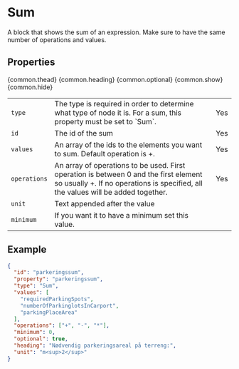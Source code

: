 
<Meta title="Building blocks/Sum" />

# Sum

A block that shows the sum of an expression. Make sure to have the same number of operations and values.

## Properties

<Table>
  {common.thead}
  <tbody>
    <tr>
      <td>
        <code>type</code>
      </td>
      <td>
        The type is required in order to determine what type of node it is. For
        a sum, this property must be set to `Sum`.
      </td>
      <td>Yes</td>
    </tr>
    <tr>
      <td>
        <code>id</code>
      </td>
      <td>The id of the sum</td>
      <td>Yes</td>
    </tr>
    {common.heading}
    <tr>
      <td>
        <code>values</code>
      </td>
      <td>
        An array of the ids to the elements you want to sum. Default operation
        is +.
      </td>
      <td>Yes</td>
    </tr>
    <tr>
      <td>
        <code>operations</code>
      </td>
      <td>
        An array of operations to be used. First operation is between 0 and the
        first element so usually +. If no operations is specified, all the
        values will be added together.
      </td>
      <td>Yes</td>
    </tr>
    <tr>
      <td>
        <code>unit</code>
      </td>
      <td>Text appended after the value</td>
      <td></td>
    </tr>
    <tr>
      <td>
        <code>minimum</code>
      </td>
      <td>If you want it to have a minimum set this value.</td>
      <td></td>
    </tr>
    {common.optional}
    {common.show}
    {common.hide}
  </tbody>
</Table>

## Example

```json
{
  "id": "parkeringssum",
  "property": "parkeringssum",
  "type": "Sum",
  "values": [
    "requiredParkingSpots",
    "numberOfParkinglotsInCarport",
    "parkingPlaceArea"
  ],
  "operations": ["+", "-", "*"],
  "minimum": 0,
  "optional": true,
  "heading": "Nødvendig parkeringsareal på terreng:",
  "unit": "m<sup>2</sup>"
}
```
